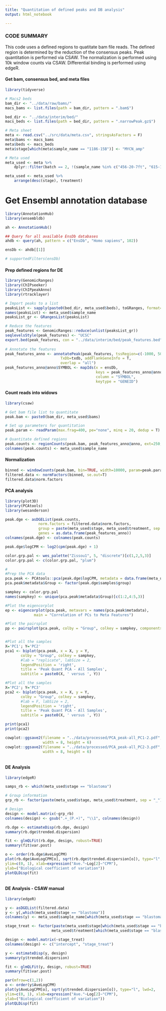 ```yaml
---
title: "Quantitation of defined peaks and DB analysis"
output: html_notebook

---
```


### CODE SUMMARY
This code uses a defined regions to quatitate bam file reads. 
The defined region is determined by the reduction of the consensus peaks.
Peak quantitation is performed via CSAW.
The normalization is performed using 10k window counts via CSAW.
Differential binding is performed using edgeR.


#### Get bam, consensus bed, and meta files
```r
library(tidyverse)

# Macs2 beds
bam_dir <- "../data/raw/bams/"
macs_bams <- list.files(path = bam_dir, pattern = ".bam$")

bed_dir <- "../data/interim/bed/"
macs_beds <- list.files(path = bed_dir, pattern = ".narrowPeak.gz$")

# Meta sheet
meta <- read.csv("../src/data/meta.csv", stringsAsFactors = F)
meta$bams <- macs_bams
meta$beds <- macs_beds
meta$stage[which(meta$sample_name == "1186-15B")] <- "MYCN_amp"

# Meta used
meta_used <- meta %>% 
    dplyr::filter(batch == 2, !(sample_name %in% c("456-20-7ft", "615-18A")))

meta_used <- meta_used %>% 
    arrange(desc(stage), treatment)


```


# Get Ensembl annotation database
```r
library(AnnotationHub)
library(ensembldb)

ah <- AnnotationHub()

## Query for all available EnsDb databases
ahdb <- query(ah, pattern = c("EnsDb", "Homo sapiens", 102))

ensDb <- ahdb[[1]]

# supportedFilters(ensDb)

```


#### Prep defined regions for DE
```r
library(GenomicRanges)
library(ChIPseeker)
library(ChIPpeakAnno)
library(rtracklayer)

# Import peaks to a list
peaksList <- sapply(paste0(bed_dir, meta_used$beds), toGRanges, format="narrowPeak")
names(peaksList) <- meta_used$sample_name
peaksList_gr <- GRangesList(peaksList)

# Reduce the features
peak_features <- GenomicRanges::reduce(unlist(peaksList_gr))
seqlevelsStyle(peak_features) <- "UCSC"
export.bed(peak_features, con = "../data/interim/bed/peak_features.bed")
 
# Annotate the features
peak_features_anno <- annotatePeak(peak_features, tssRegion=c(-1000, 500),
                         TxDb=txdb, addFlankGeneInfo = T,
                         overlap = "all")
peak_features_anno@anno$SYMBOL <- mapIds(x = ensDb, 
                                         keys = peak_features_anno@anno$geneId, 
                                         column = "SYMBOL", 
                                         keytype = "GENEID")

```


#### Count reads into widows
```r
library(csaw)

# Get bam file list to quantitate
peak.bam <- paste0(bam_dir, meta_used$bams)

# Set up parameters for quantitation
peak.param <- readParam(max.frag=400, pe="none", minq = 20, dedup = T)

# Quantitate defined regions
peak.counts <- regionCounts(peak.bam, peak_features_anno@anno, ext=250, param=peak.param)
colnames(peak.counts) <- meta_used$sample_name


```


#### Normalization
```r

binned <- windowCounts(peak.bam, bin=TRUE, width=10000, param=peak.param)
filtered.data <- normFactors(binned, se.out=T)
filtered.data$norm.factors

```


#### PCA analysis
```r
library(plot3D)
library(PCAtools)
library(wesanderson)

peak.dge <- asDGEList(peak.counts,
               norm.factors = filtered.data$norm.factors,
               group = paste(meta_used$stage, meta_used$treatment, sep = "_"),
               genes = as.data.frame(peak_features_anno))
colnames(peak.dge) <- colnames(peak.counts)

peak.dge$logCPM <- log2(cpm(peak.dge) + 1)

color.grp.pal <- wes_palette("Zissou1", 5, "discrete")[c(1,2,5,3)]
color.grp.pal <- c(color.grp.pal, "plum")

#
#Prep the PCA data
pca.peak <- PCAtools::pca(peak.dge$logCPM, metadata = data.frame(meta_used, row.names = colnames(peak.dge$logCPM)))
pca.peak$metadata$Group <- factor(peak.dge$samples$group)

sampkey <- color.grp.pal
names(sampkey) <- unique(pca.peak$metadata$Group)[c(1:2,4:5,3)]

#Plot the eigencorplot
ep <- eigencorplot(pca.peak, metavars = names(pca.peak$metadata),
             main = "Correlation of PCs to Meta Features")

#Plot the pairsplot
pp <- pairsplot(pca.peak, colby = "Group", colkey = sampkey, components = seq_len((5)))


#Plot all the samples
X='PC1'; Y='PC2'
pca1 <- biplot(pca.peak, x = X, y = Y,
       colby = "Group", colkey = sampkey,
       #lab = "replicate", labSize = 2,
       legendPosition = 'right', 
       title = 'Peak Quant PCA - All Samples',
       subtitle = paste0(X, ' versus ', Y))

#Plot all the samples
X='PC2'; Y='PC3'
pca2 <- biplot(pca.peak, x = X, y = Y,
       colby = "Group", colkey = sampkey,
       #lab = F, labSize = 2,
       legendPosition = 'right', 
       title = 'Peak Quant PCA - All Samples',
       subtitle = paste0(X, ' versus ', Y))

print(pca1)
print(pca2)

cowplot::ggsave2(filename = "../data/processed/PCA_peak-all_PC1-2.pdf", plot = pca1,
                 width = 8, height = 6)
cowplot::ggsave2(filename = "../data/processed/PCA_peak-all_PC2-3.pdf", plot = pca2,
                 width = 8, height = 6)



```


#### DE Analysis
```r
library(edgeR)

samps_rb <- which(meta_used$stage == "blastoma")

# Group information
grp_rb <- factor(paste(meta_used$stage, meta_used$treatment, sep = "_")[samps_rb])

# Design
design <- model.matrix(~grp_rb)
colnames(design) <- gsub(".+_(P.+)", "\\1", colnames(design))

rb.dge <- estimateDisp(rb.dge, design)
summary(rb.dge$trended.dispersion)

fit <- glmQLFit(rb.dge, design, robust=TRUE)
summary(fit$var.post)

o <- order(rb.dge$AveLogCPM)
plot(rb.dge$AveLogCPM[o], sqrt(rb.dge$trended.dispersion[o]), type="l", lwd=2,
ylim=c(0, 1), xlab=expression("Ave."~Log[2]~"CPM"),
ylab=("Biological coefficient of variation"))
plotQLDisp(fit)



```


#### DE Analysis - CSAW manual
```r
library(edgeR)

y <- asDGEList(filtered.data)
y <- y[,which(meta_used$stage == "blastoma")]
colnames(y) <- meta_used$sample_name[which(meta_used$stage == "blastoma")]

stage_treat <- factor(paste(meta_used$stage[which(meta_used$stage == "blastoma")],
                     meta_used$treatment[which(meta_used$stage == "blastoma")], sep = "_"))

design <- model.matrix(~stage_treat)
colnames(design) <- c("intercept", "stage_treat")

y <- estimateDisp(y, design)
summary(y$trended.dispersion)

fit <- glmQLFit(y, design, robust=TRUE)
summary(fit$var.post)

par(mfrow=c(1,2))
o <- order(y$AveLogCPM)
plot(y$AveLogCPM[o], sqrt(y$trended.dispersion[o]), type="l", lwd=2,
ylim=c(0, 1), xlab=expression("Ave."~Log[2]~"CPM"),
ylab=("Biological coefficient of variation"))
plotQLDisp(fit)


```
